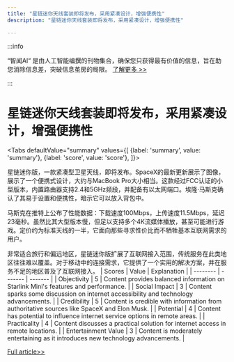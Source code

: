 ```yaml
---
title: "星链迷你天线套装即将发布，采用紧凑设计，增强便携性"
description: "星链迷你天线套装即将发布，采用紧凑设计，增强便携性"

---
```



:::info

“智闻AI“ 是由人工智能编撰的刊物集合，确保您只获得最有价值的信息，旨在助您消除信息差，突破信息茧房的局限。  [了解更多 >>](/)

:::

# 星链迷你天线套装即将发布，采用紧凑设计，增强便携性


<Tabs
	defaultValue="summary"
	values={[
	{label: 'summary', value: 'summary'},
	{label: 'score', value: 'score'},
]}>
<TabItem value="summary">


星链迷你版，一款紧凑型卫星天线，即将发布。SpaceX的最新更新展示了图像，展示了一个便携式设计，大约与MacBook Pro大小相当。这款经过FCC认证的小型版本，内置路由器支持2.4和5GHz频段，并配备有以太网端口。埃隆·马斯克确认了其易于设置和便携性，暗示它可以放入背包中。

马斯克在推特上公布了性能数据：下载速度100Mbps，上传速度11.5Mbps，延迟23毫秒。虽然比其大型版本慢，但足以支持多个4K流媒体播放，甚至可能进行游戏。定价约为标准天线的一半，它面向那些寻求性价比而不牺牲基本互联网需求的用户。

非常适合旅行和偏远地区，星链迷你版扩展了互联网接入范围，传统服务在此类地区往往难以覆盖。对于移动中的连接需求，它提供了一个实用的解决方案，并在服务不足的地区普及了互联网接入。
</TabItem>
<TabItem value="score">
	| Scores     | Value   | Explanation |
	| -------- | ------- | ------- |
	| Objectivity  | 5    | Content provides balanced information on Starlink Mini's features and performance.    |
	| Social Impact | 3     | Content sparks some discussion on internet accessibility and technology advancements.    |
	| Credibility    | 5    | Content is credible with information from authoritative sources like SpaceX and Elon Musk.    |
	| Potential    | 4    | Content has potential to influence internet service options in remote areas.    |
	| Practicality    | 4    | Content discusses a practical solution for internet access in remote locations.    |
	| Entertainment Value    | 3    | Content is moderately entertaining as it introduces new technology advancements.    |
</TabItem>
</Tabs>

[Full article>>](https://www.cnet.com/home/internet/starlink-mini-dish-release-appears-to-be-imminent-as-new-images-surface/#ftag=CAD590a51e)
